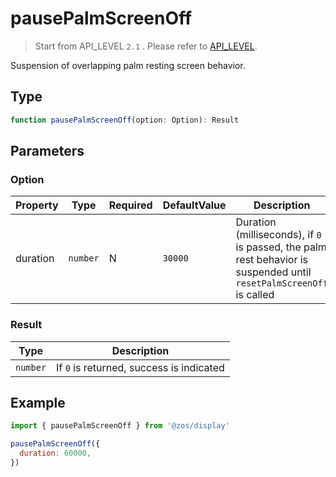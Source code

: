 # pausePalmScreenOff

> Start from API_LEVEL `2.1` . Please refer to [API_LEVEL](../../../../guides/framework/device/compatibility.md).

Suspension of overlapping palm resting screen behavior.

## Type

```ts
function pausePalmScreenOff(option: Option): Result
```

## Parameters

### Option

| Property | Type                | Required | DefaultValue       | Description                                                                                                         | API_LEVEL |
| -------- | ------------------- | -------- | ------------------ | ------------------------------------------------------------------------------------------------------------------- | --------- |
| duration | <code>number</code> | N        | <code>30000</code> | Duration (milliseconds), if `0` is passed, the palm rest behavior is suspended until `resetPalmScreenOff` is called | 2.1       |

### Result

| Type                | Description                              |
| ------------------- | ---------------------------------------- |
| <code>number</code> | If `0` is returned, success is indicated |

## Example

```js
import { pausePalmScreenOff } from '@zos/display'

pausePalmScreenOff({
  duration: 60000,
})
```
